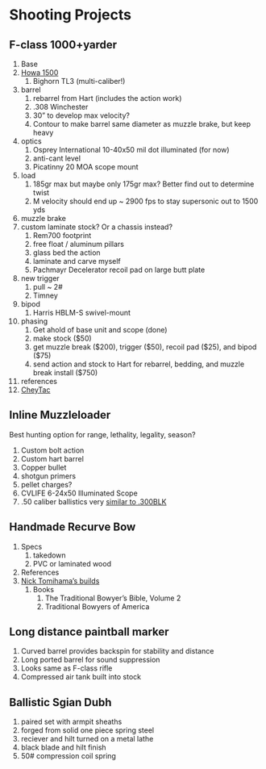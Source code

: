 
# Shooting Projects




##  F-class 1000+yarder 
1. Base
1. [Howa 1500](https://www.thetruthaboutguns.com/2017/11/chris-heuss/howa-1500-gun-review/)
    1. Bighorn TL3 (multi-caliber!)
1. barrel
    1. rebarrel from Hart (includes the action work)
    1. .308 Winchester
    1. 30" to develop max velocity?
    1. Contour to make barrel same diameter as muzzle brake, but keep heavy
1. optics
    1. Osprey International 10-40x50 mil dot illuminated (for now)
    1. anti-cant level
    1. Picatinny 20 MOA scope mount
1. load
    1. 185gr max but maybe only 175gr max? Better find out to determine twist
    1. M velocity should end up ~ 2900 fps to stay supersonic out to 1500 yds
1. muzzle brake
1. custom laminate stock? Or a chassis instead?
    1. Rem700 footprint
    1. free float / aluminum pillars
    1. glass bed the action
    1. laminate and carve myself
    1. Pachmayr Decelerator recoil pad on large butt plate
1. new trigger
    1. pull ~ 2#
    1. Timney
1. bipod
    1. Harris HBLM-S swivel-mount
1. phasing
    1. Get ahold of base unit and scope (done)
    1. make stock ($50)
    1. get muzzle break ($200), trigger ($50), recoil pad ($25), and bipod ($75)
    1. send action and stock to Hart for rebarrel, bedding, and muzzle break install ($750)
1. references
1. [CheyTac](https://en.wikipedia.org/wiki/CheyTac_Intervention)


##  Inline Muzzleloader 
Best hunting option for range, lethality, legality, season?

1. Custom bolt action
1. Custom hart barrel
1. Copper bullet
1. shotgun primers
1. pellet charges?
1. CVLIFE 6-24x50 Illuminated Scope
1. .50 caliber ballistics very [similar to .300BLK](https://www.snipercountry.com/300-blackout-vs-308/)


##  Handmade Recurve Bow 
1. Specs
    1. takedown
    1. PVC or laminated wood
1. References
1. [Nick Tomihama's builds](https://www.youtube.com/playlist?list=PLGRzZMpVk2Hr66k2BwTQjO2IBW9D4ptDA)
    1. Books
        1. The Traditional Bowyer's Bible, Volume 2
        1. Traditional Bowyers of America
        

##  Long distance paintball marker 
1. Curved barrel provides backspin for stability and distance
1. Long ported barrel for sound suppression
1. Looks same as F-class rifle
1. Compressed air tank built into stock


##  Ballistic Sgian Dubh 
1. paired set with armpit sheaths
1. forged from solid one piece spring steel
1. reciever and hilt turned on a metal lathe
1. black blade and hilt finish
1. 50# compression coil spring